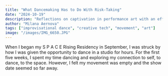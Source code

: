 ```yaml
---
title: "What Dancemaking Has to Do With Risk-Taking"
date: "2024-10-19"
description: "Reflections on captivation in performance art with an effective use of risk."
author: "Milana Aernova"
tags: ["improvisational dance", "creative tech", "movement", "art"]
image: "/images/IMG_6650.JPG"
---
```


When I began my S P A C E Rising Residency in September, I was struck by how I was given the opportunity to dance in a studio for hours. For the first five weeks, I spent my time dancing and exploring my connection to self, to dance, to the space. However, I felt my movement was empty and the show date seemed so far away.